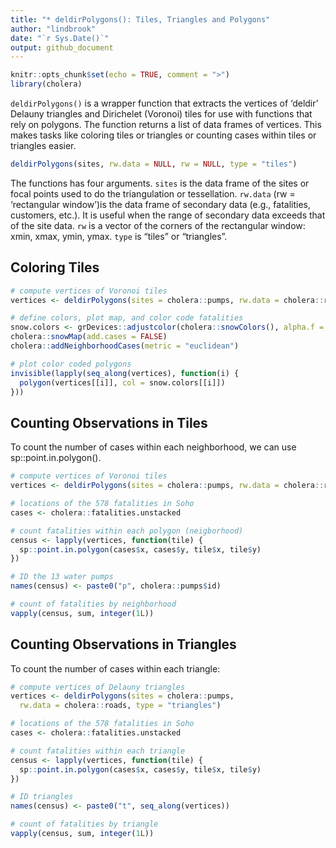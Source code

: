 ```yaml
---
title: "* deldirPolygons(): Tiles, Triangles and Polygons"
author: "lindbrook"
date: "`r Sys.Date()`"
output: github_document
---
```


```r
knitr::opts_chunk$set(echo = TRUE, comment = ">")
library(cholera)
```

`deldirPolygons()` is a wrapper function that extracts the vertices of 'deldir' Delauny triangles and Dirichelet (Voronoi) tiles for use with functions that rely on polygons. The function returns a list of data frames of vertices. This makes tasks like coloring tiles or triangles or counting cases within tiles or triangles easier.

```r
deldirPolygons(sites, rw.data = NULL, rw = NULL, type = "tiles")
```

The functions has four arguments. `sites` is the data frame of the sites or focal points used to do the triangulation or tessellation. `rw.data` (rw = 'rectangular window')is the data frame of secondary data (e.g., fatalities, customers, etc.). It is useful when the range of secondary data exceeds that of the site data. `rw` is a vector of the corners of the rectangular window: xmin, xmax, ymin, ymax. `type` is "tiles" or "triangles".

## Coloring Tiles

```r
# compute vertices of Voronoi tiles
vertices <- deldirPolygons(sites = cholera::pumps, rw.data = cholera::roads)

# define colors, plot map, and color code fatalities
snow.colors <- grDevices::adjustcolor(cholera::snowColors(), alpha.f = 1/3)
cholera::snowMap(add.cases = FALSE)
cholera::addNeighborhoodCases(metric = "euclidean")

# plot color coded polygons
invisible(lapply(seq_along(vertices), function(i) {
  polygon(vertices[[i]], col = snow.colors[[i]])
}))
```

## Counting Observations in Tiles

To count the number of cases within each neighborhood, we can use sp::point.in.polygon().

```r
# compute vertices of Voronoi tiles
vertices <- deldirPolygons(sites = cholera::pumps, rw.data = cholera::roads)

# locations of the 578 fatalities in Soho
cases <- cholera::fatalities.unstacked

# count fatalities within each polygon (neigborhood)
census <- lapply(vertices, function(tile) {
  sp::point.in.polygon(cases$x, cases$y, tile$x, tile$y)
})

# ID the 13 water pumps
names(census) <- paste0("p", cholera::pumps$id)

# count of fatalities by neighborhood
vapply(census, sum, integer(1L))
```

## Counting Observations in Triangles

To count the number of cases within each triangle:

```r
# compute vertices of Delauny triangles
vertices <- deldirPolygons(sites = cholera::pumps,
  rw.data = cholera::roads, type = "triangles")

# locations of the 578 fatalities in Soho
cases <- cholera::fatalities.unstacked

# count fatalities within each triangle
census <- lapply(vertices, function(tile) {
  sp::point.in.polygon(cases$x, cases$y, tile$x, tile$y)
})

# ID triangles
names(census) <- paste0("t", seq_along(vertices))

# count of fatalities by triangle
vapply(census, sum, integer(1L))
```
